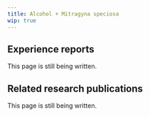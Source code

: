 ---
title: Alcohol + Mitragyna speciosa
wip: true
---

## Experience reports

This page is still being written.

## Related research publications

This page is still being written.

